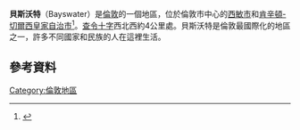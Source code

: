 {{Infobox UK place
    | country                 = England
    | map_type                = Greater London
    | region                  = 大倫敦
    | population              =
    | official_name           = Bayswater
    | constituency_westminster= [[倫敦及西敏市_(英國國會選區)|倫敦及西敏市 (英國國會選區)]]
    | post_town               = LONDON
    | postcode_area           = W
    | postcode_district       = W2
    | local_authorities       = [[西敏市|西敏市]]和[[肯辛頓-切爾西皇家自治市|肯辛頓-切爾西皇家自治市]]
    | dial_code               = 020
    | os_grid_reference       = TQ255805
    | latitude                = 51.50950
    | longitude               = -0.19298
    | static_image_name       = Bayswater.jpg
    | static_image_caption    =
}}
'''貝斯沃特'''（Bayswater）是[[倫敦|倫敦]]的一個地區，位於倫敦市中心的[[西敏市|西敏市]]和[[肯辛頓-切爾西皇家自治市|肯辛頓-切爾西皇家自治市]]<ref>{{cite web|url=http://www.london.gov.uk/sites/default/files/LP2011%20Chapter%202.pdf|title=London's Places|work=[[London_Plan|London Plan]]|publisher=[[Greater_London_Authority|Greater London Authority]]|year=2011|page=46|format=PDF|accessdate=27 May 2014|archive-date=2015-09-06|archive-url=https://web.archive.org/web/20150906090756/http://www.london.gov.uk/sites/default/files/LP2011%20Chapter%202.pdf|dead-url=no}}</ref>。[[查令十字|查令十字]]西北西約4公里處。貝斯沃特是倫敦最國際化的地區之一，許多不同國家和民族的人在這裡生活。

==參考資料==
{{Reflist}}

[[Category:倫敦地區|Category:倫敦地區]]